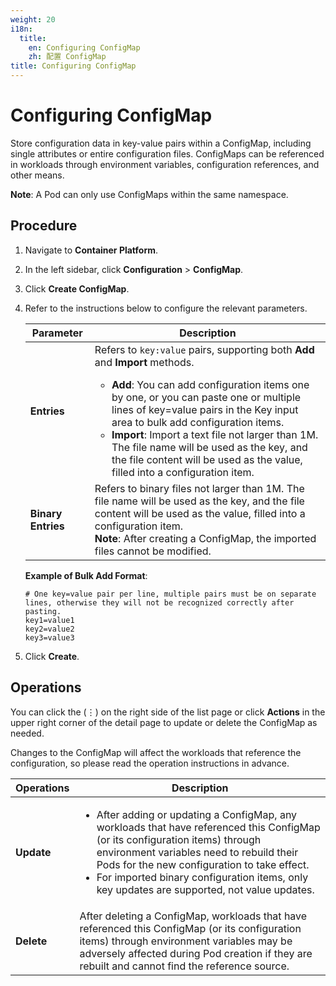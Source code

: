 ```yaml
---
weight: 20
i18n:
  title:
    en: Configuring ConfigMap
    zh: 配置 ConfigMap
title: Configuring ConfigMap
---
```


# Configuring ConfigMap

Store configuration data in key-value pairs within a ConfigMap, including single attributes or entire configuration files. ConfigMaps can be referenced in workloads through environment variables, configuration references, and other means.

**Note**: A Pod can only use ConfigMaps within the same namespace.

## Procedure

1. Navigate to **Container Platform**.

2. In the left sidebar, click **Configuration** > **ConfigMap**.

3. Click **Create ConfigMap**.

4. Refer to the instructions below to configure the relevant parameters.

   | Parameter         | Description        |
   | ----------------- | --------------|
   | **Entries** | Refers to `key:value` pairs, supporting both **Add** and **Import** methods.<br /><ul><li>**Add**: You can add configuration items one by one, or you can paste one or multiple lines of key=value pairs in the Key input area to bulk add configuration items.</li><li>**Import**: Import a text file not larger than 1M. The file name will be used as the key, and the file content will be used as the value, filled into a configuration item.</li></ul> |
   | **Binary Entries** | Refers to binary files not larger than 1M. The file name will be used as the key, and the file content will be used as the value, filled into a configuration item.<br />**Note**: After creating a ConfigMap, the imported files cannot be modified.                                                                                                                        |

   **Example of Bulk Add Format**:

   ```
   # One key=value pair per line, multiple pairs must be on separate lines, otherwise they will not be recognized correctly after pasting.
   key1=value1
   key2=value2
   key3=value3
   ```

5. Click **Create**.

## Operations

You can click the (⋮) on the right side of the list page or click **Actions** in the upper right corner of the detail page to update or delete the ConfigMap as needed.

Changes to the ConfigMap will affect the workloads that reference the configuration, so please read the operation instructions in advance.

   | Operations         | Description        |
   | ----------------- | --------------|
| **Update** | <ul><li>After adding or updating a ConfigMap, any workloads that have referenced this ConfigMap (or its configuration items) through environment variables need to rebuild their Pods for the new configuration to take effect.</li><li>For imported binary configuration items, only key updates are supported, not value updates.</li></ul> |
| **Delete** | After deleting a ConfigMap, workloads that have referenced this ConfigMap (or its configuration items) through environment variables may be adversely affected during Pod creation if they are rebuilt and cannot find the reference source.  |
